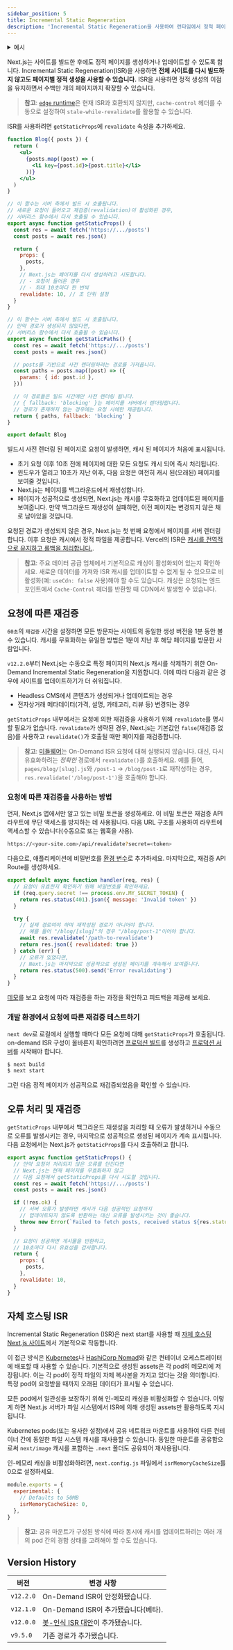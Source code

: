 ```yaml
---
sidebar_position: 5
title: Incremental Static Regeneration
description: 'Incremental Static Regeneration을 사용하여 런타임에서 정적 페이지를 생성하거나 업데이트하는 방법을 배우세요.'
---
```


<details>
  <summary>예시</summary>

- [Next.js Commerce](https://nextjs.org/commerce)
- [GitHub Reactions Demo](https://reactions-demo.vercel.app/)
- [Static Tweet Demo](https://static-tweet.vercel.app/)

</details>

Next.js는 사이트를 빌드한 후에도 정적 페이지를 생성하거나 업데이트할 수 있도록 합니다. Incremental Static Regeneration(ISR)을 사용하면 **전체 사이트를 다시 빌드하지 않고도 페이지별 정적 생성을 사용할 수 있습니다.** ISR을 사용하면 정적 생성의 이점을 유지하면서 수백만 개의 페이지까지 확장할 수 있습니다.

> **참고**: [`edge` runtime](/docs/pages/api-reference/edge)은 현재 ISR과 호환되지 않지만, `cache-control` 헤더를 수동으로 설정하여 `stale-while-revalidate`를 활용할 수 있습니다.

ISR를 사용하려면 `getStaticProps`에 `revalidate` 속성을 추가하세요.

```jsx
function Blog({ posts }) {
  return (
    <ul>
      {posts.map((post) => (
        <li key={post.id}>{post.title}</li>
      ))}
    </ul>
  )
}

// 이 함수는 서버 측에서 빌드 시 호출됩니다.
// 새로운 요청이 들어오고 재검증(revalidation)이 활성화된 경우,
// 서버리스 함수에서 다시 호출될 수 있습니다.
export async function getStaticProps() {
  const res = await fetch('https://.../posts')
  const posts = await res.json()

  return {
    props: {
      posts,
    },
    // Next.js는 페이지를 다시 생성하려고 시도합니다.
    // - 요청이 들어온 경우
    // - 최대 10초마다 한 번씩
    revalidate: 10, // 초 단위 설정
  }
}

// 이 함수는 서버 측에서 빌드 시 호출됩니다.
// 만약 경로가 생성되지 않았다면,
// 서버리스 함수에서 다시 호출될 수 있습니다.
export async function getStaticPaths() {
  const res = await fetch('https://.../posts')
  const posts = await res.json()

  // posts를 기반으로 사전 렌더링하려는 경로를 가져옵니다.
  const paths = posts.map((post) => ({
    params: { id: post.id },
  }))

  // 이 경로들은 빌드 시간에만 사전 렌더링 됩니다.
  // { fallback: 'blocking' }는 페이지를 서버에서 렌더링합니다.
  // 경로가 존재하지 않는 경우에는 요청 시에만 제공됩니다.
  return { paths, fallback: 'blocking' }
}

export default Blog
```

빌드시 사전 렌더링 된 페이지로 요청이 발생하면, 캐시 된 페이지가 처음에 표시됩니다.

- 초기 요청 이후 10초 전에 페이지에 대한 모든 요청도 캐시 되어 즉시 처리됩니다.
- 윈도우가 열리고 10초가 지난 이후, 다음 요청은 여전히 캐시 된(오래된) 페이지를 보여줄 것입니다.
- Next.js는 페이지를 백그라운드에서 재생성합니다.
- 페이지가 성공적으로 생성되면, Next.js는 캐시를 무효화하고 업데이트된 페이지를 보여줍니다. 만약 백그라운드 재생성이 실패하면, 이전 페이지는 변경되지 않은 채로 남아있을 것입니다.

요청된 경로가 생성되지 않은 경우, Next.js는 첫 번째 요청에서 페이지를 서버 렌더링합니다. 이후 요청은 캐시에서 정적 파일을 제공합니다. Vercel의 ISR은 [캐시를 전역적으로 유지하고 롤백을 처리합니다.](https://vercel.com/docs/concepts/next.js/incremental-static-regeneration?utm_source=next-site&utm_medium=docs&utm_campaign=next-website).

> **참고**: 주요 데이터 공급 업체에서 기본적으로 캐싱이 활성화되어 있는지 확인하세요. 새로운 데이터를 가져와 ISR 캐시를 업데이트할 수 없게 될 수 있으므로 비활성화(예: `useCdn: false` 사용)해야 할 수도 있습니다. 캐싱은 요청되는 엔드포인트에서 `Cache-Control` 헤더를 반환할 때 CDN에서 발생할 수 있습니다.

## 요청에 따른 재검증

`60초`의 `재검증` 시간을 설정하면 모든 방문자는 사이트의 동일한 생성 버전을 1분 동안 볼 수 있습니다. 캐시를 무효화하는 유일한 방법은 1분이 지난 후 해당 페이지를 방문한 사람입니다.

`v12.2.0`부터 Next.js는 수동으로 특정 페이지의 Next.js 캐시를 삭제하기 위한 On-Demand Incremental Static Regeneration을 지원합니다. 이에 따라 다음과 같은 경우에 사이트를 업데이트하기가 더 쉬워집니다.

- Headless CMS에서 콘텐츠가 생성되거나 업데이트되는 경우
- 전자상거래 메타데이터(가격, 설명, 카테고리, 리뷰 등) 변경되는 경우

`getStaticProps` 내부에서는 요청에 의한 재검증을 사용하기 위해 `revalidate`를 명시할 필요가 없습니다. `revalidate`가 생략된 경우, Next.js는 기본값인 `false`(재검증 없음)를 사용하고 `revalidate()`가 호출될 때만 페이지를 재검증합니다.

> **참고**: [미들웨어](/docs/pages/building-your-application/routing/middleware)는 On-Demand ISR 요청에 대해 실행되지 않습니다. 대신, 다시 유효화하려는 _정확한_ 경로에서 `revalidate()`를 호출하세요. 예를 들어, `pages/blog/[slug].js`와 `/post-1` -> `/blog/post-1`로 재작성하는 경우, `res.revalidate('/blog/post-1')`을 호출해야 합니다.

### 요청에 따른 재검증을 사용하는 방법

먼저, Next.js 앱에서만 알고 있는 비밀 토큰을 생성하세요. 이 비밀 토큰은 재검증 API 라우트에 무단 액세스를 방지하는 데 사용됩니다. 다음 URL 구조를 사용하여 라우트에 액세스할 수 있습니다(수동으로 또는 웹훅을 사용).

```bash filename="Terminal"
https://<your-site.com>/api/revalidate?secret=<token>
```

다음으로, 애플리케이션에 비밀번호를 [환경 변수](/docs/pages/building-your-application/configuring/environment-variables)로 추가하세요. 마지막으로, 재검증 API Route를 생성하세요.

```js filename="pages/api/revalidate.js"
export default async function handler(req, res) {
  // 요청이 유효한지 확인하기 위해 비밀번호를 확인하세요.
  if (req.query.secret !== process.env.MY_SECRET_TOKEN) {
    return res.status(401).json({ message: 'Invalid token' })
  }

  try {
    // 실제 경로여야 하며 재작성된 경로가 아니어야 합니다.
    // 예를 들어 "/blog/[slug]"의 경우 "/blog/post-1"이어야 합니다.
    await res.revalidate('/path-to-revalidate')
    return res.json({ revalidated: true })
  } catch (err) {
    // 오류가 있었다면,
    // Next.js는 마지막으로 성공적으로 생성된 페이지를 계속해서 보여줍니다.
    return res.status(500).send('Error revalidating')
  }
}
```

[데모](https://on-demand-isr.vercel.app)를 보고 요청에 따라 재검증을 하는 과정을 확인하고 피드백을 제공해 보세요.

### 개발 환경에서 요청에 따른 재검증 테스트하기

`next dev`로 로컬에서 실행할 때마다 모든 요청에 대해 `getStaticProps`가 호출됩니다. on-demand ISR 구성이 올바른지 확인하려면 [프로덕션 빌드](/docs/pages/api-reference/next-cli#build)를 생성하고 [프로덕션 서버](/docs/pages/api-reference/next-cli#production)를 시작해야 합니다.

```bash filename="Terminal"
$ next build
$ next start
```

그런 다음 정적 페이지가 성공적으로 재검증되었음을 확인할 수 있습니다.

## 오류 처리 및 재검증

`getStaticProps` 내부에서 백그라운드 재생성을 처리할 때 오류가 발생하거나 수동으로 오류를 발생시키는 경우, 마지막으로 성공적으로 생성된 페이지가 계속 표시됩니다. 다음 요청에서는 Next.js가 `getStaticProps`를 다시 호출하려고 합니다.

```jsx
export async function getStaticProps() {
  // 만약 요청이 처리되지 않은 오류를 던진다면
  // Next.js는 현재 페이지를 무효화하지 않고
  // 다음 요청에서 getStaticProps를 다시 시도할 것입니다.
  const res = await fetch('https://.../posts')
  const posts = await res.json()

  if (!res.ok) {
    // 서버 오류가 발생하면 캐시가 다음 성공적인 요청까지
    // 업데이트되지 않도록 반환하는 대신 오류를 발생시키는 것이 좋습니다.
    throw new Error(`Failed to fetch posts, received status ${res.status}`)
  }

  // 요청이 성공하면 게시물을 반환하고,
  // 10초마다 다시 유효성을 검사합니다.
  return {
    props: {
      posts,
    },
    revalidate: 10,
  }
}
```

## 자체 호스팅 ISR

Incremental Static Regeneration (ISR)은 next start를 사용할 때 [자체 호스팅 Next.js 사이트](/docs/pages/building-your-application/deploying#self-hosting)에서 기본적으로 작동합니다.

이 접근 방식은 [Kubernetes](https://kubernetes.io/)나 [HashiCorp Nomad](https://www.nomadproject.io/)와 같은 컨테이너 오케스트레이터에 배포할 때 사용할 수 있습니다. 기본적으로 생성된 assets은 각 pod의 메모리에 저장됩니다. 이는 각 pod이 정적 파일의 자체 복사본을 가지고 있다는 것을 의미합니다. 특정 pod이 요청받을 때까지 오래된 데이터가 표시될 수 있습니다.

모든 pod에서 일관성을 보장하기 위해 인-메모리 캐싱을 비활성화할 수 있습니다. 이렇게 하면 Next.js 서버가 파일 시스템에서 ISR에 의해 생성된 assets만 활용하도록 지시됩니다.

Kubernetes pods(또는 유사한 설정)에서 공유 네트워크 마운트를 사용하여 다른 컨테이너 간에 동일한 파일 시스템 캐시를 재사용할 수 있습니다. 동일한 마운트를 공유함으로써 `next/image` 캐시를 포함하는 `.next` 폴더도 공유되어 재사용됩니다.

인-메모리 캐싱을 비활성화하려면, `next.config.js` 파일에서 `isrMemoryCacheSize`를 0으로 설정하세요.

```js filename="next.config.js"
module.exports = {
  experimental: {
    // Defaults to 50MB
    isrMemoryCacheSize: 0,
  },
}
```

> **참고**: 공유 마운트가 구성된 방식에 따라 동시에 캐시를 업데이트하려는 여러 개의 pod 간의 경합 상태를 고려해야 할 수도 있습니다.

## Version History

| 버전      | 변경 사항                                                                                  |
| --------- | ------------------------------------------------------------------------------------------ |
| `v12.2.0` | On-Demand ISR이 안정화됐습니다.                                                            |
| `v12.1.0` | On-Demand ISR이 추가됐습니다(베타).                                                        |
| `v12.0.0` | [봇-인식 ISR 대안](https://nextjs.org/blog/next-12#bot-aware-isr-fallback)이 추가됐습니다. |
| `v9.5.0`  | 기존 경로가 추가됐습니다.                                                                  |
